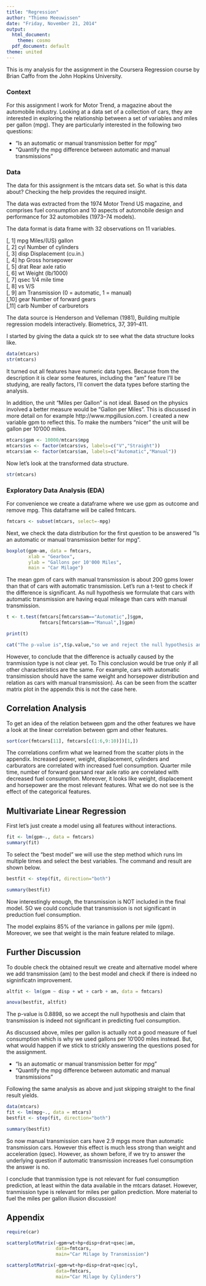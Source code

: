 ```yaml
---
title: "Regression"
author: "Thiemo Meeuwissen"
date: "Friday, November 21, 2014"
output:
  html_document:
    theme: cosmo
  pdf_document: default
theme: united
---
```


This is my analysis for the assignment in the Coursera Regression course by Brian Caffo from the John Hopkins University.

### Context

For this assignment I work for Motor Trend, a magazine about the automobile industry. Looking at a data set of a collection of cars, they are interested in exploring the relationship between a set of variables and miles per gallon (mpg). They are particularly interested in the following two questions:

- “Is an automatic or manual transmission better for mpg”
- "Quantify the mpg difference between automatic and manual transmissions"

### Data

The data for this assignment is the mtcars data set. So what is this data about? Checking the help provides the required insight.

The data was extracted from the 1974 Motor Trend US magazine, and comprises fuel consumption and 10 aspects of automobile design and performance for 32 automobiles (1973–74 models). 

The data format is data frame with 32 observations on 11 variables. 

[, 1]  mpg  Miles/(US) gallon  
[, 2]  cyl  Number of cylinders  
[, 3]  disp  Displacement (cu.in.)  
[, 4]  hp  Gross horsepower  
[, 5]  drat  Rear axle ratio  
[, 6]  wt  Weight (lb/1000)  
[, 7]  qsec  1/4 mile time  
[, 8]  vs  V/S  
[, 9]  am  Transmission (0 = automatic, 1 = manual)  
[,10]  gear  Number of forward gears  
[,11]  carb  Number of carburetors  

The data source is Henderson and Velleman (1981), Building multiple regression models interactively. Biometrics, 37, 391–411. 

I started by giving the data a quick str to see what the data structure looks like.

```r
data(mtcars)
str(mtcars)
```

It turned out all features have numeric data types. Because from the description it is clear some features, including the "am" feature I'll be studying, are really factors, I'll convert the data types before starting the analysis.

In addition, the unit "Miles per Gallon" is not ideal. Based on the physics involved a better measure would be "Gallon per Miles". This is discussed in more detail on for example http://www.mpgillusion.com. I created a new variable gpm to reflect this. To make the numbers "nicer" the unit will be gallon per 10'000 miles.


```r
mtcars$gpm <- 10000/mtcars$mpg
mtcars$vs <- factor(mtcars$vs, labels=c("V","Straight"))
mtcars$am <- factor(mtcars$am, labels=c("Automatic","Manual"))
```
Now let's look at the transformed data structure.
```r
str(mtcars)
```

### Exploratory Data Analysis (EDA)

For convenience we create a dataframe where we use gpm as outcome and remove mpg. This dataframe will be called fmtcars.

```r
fmtcars <- subset(mtcars, select=-mpg)
```

Next, we check the data distribution for the first question to be answered “Is an automatic or manual transmission better for mpg”.

```r
boxplot(gpm~am, data = fmtcars,
        xlab = "Gearbox",
        ylab = "Gallons per 10'000 Miles",
        main = "Car Milage")
```

The mean gpm of cars with manual transmission is about 200 gpms lower than that of cars with automatic transmission. Let's run a t-test to check if the difference is significant. As null hypothesis we formulate that cars with automatic transmission are having equal mileage than cars with manual transmission.

```r
t <- t.test(fmtcars[fmtcars$am=="Automatic",]$gpm,
            fmtcars[fmtcars$am=="Manual",]$gpm)
```

```r
print(t)

cat("The p-value is",t$p.value,"so we and reject the null hypothesis and conclude that within the dataset the difference between automatic and manual transmission is significant.")
```

However, to conclude that the difference is actually caused by the tranmission type is not clear yet. To This conclusion would be true only if all other characteristics are the same. For example, cars with automatic transimission should have the same weight and horsepower distribution and relation as cars with manual transmission). As can be seen from the scatter matrix plot in the appendix this is not the case here.

## Correlation Analysis

To get an idea of the relation between gpm and the other features we have a look at the linear correlation between gpm and other features.
```r
sort(cor(fmtcars[11], fmtcars[c(1:6,9:10)])[1,])
```

The correlations confirm what we learned from the scatter plots in the appendix. Increased power, weight, displacement, cylinders and carburators are correlated with increased fuel consumption. Quarter mile time, number of forward gearsand rear axle ratio are correlated with decreased fuel consumption. Moreover, it looks like weight, displacement and horsepower are the most relevant features. What we do not see is the effect of the categorical features. 

## Multivariate Linear Regression

First let's just create a model using all features without interactions.

```r
fit <- lm(gpm~., data = fmtcars)
summary(fit)
```
To select the "best model" we will use the step method which runs lm multiple times and select the best variables. The command and result are shown below.
```r
bestfit <- step(fit, direction="both")
```
```r
summary(bestfit)
```
Now interestingly enough, the transmission is NOT included in the final model. SO we could conclude that transmission is not significant in preduction fuel consumption.

The model explains 85% of the variance in gallons per mile (gpm). Moreover, we see that weight is the main feature related to milage. 

## Further Discussion

To double check the obtained result we create and alternative model where we add transmission (am) to the best model and check if there is indeed no signinficatn improvement.

```r
altfit <- lm(gpm ~ disp + wt + carb + am, data = fmtcars)
```

```r
anova(bestfit, altfit)
```
The p-value is 0.8898, so we accept the null hypothesis and claim that transmission is indeed not significant in predicting fuel consumption.

As discussed above, miles per gallon is actually not a good measure of fuel consumption which is why we used gallons per 10'000 miles instead. But, what would happen if we stick to strickly answering the questions posed for the assignment.

- “Is an automatic or manual transmission better for mpg”
- "Quantify the mpg difference between automatic and manual transmissions"

Following the same analysis as above and just skipping straight to the final result yields.

```r
data(mtcars)
fit <- lm(mpg~., data = mtcars)
bestfit <- step(fit, direction="both")
```
```r
summary(bestfit)
```

So now manual transmission cars have 2.9 mpgs more than automatic transmission cars. However this effect is much less strong than weight and acceleration (qsec). However, as shown before, if we try to answer the underlying question if automatic transmission increases fuel consumption the answer is no. 

I conclude that tranmission type is not relevant for fuel consumption prediction, at least within the data available in the mtcars dataset. However, tranmission type is relevant for miles per gallon prediction. More material to fuel the miles per gallon illusion discussion!

## Appendix

```r
require(car)
```

```r
scatterplotMatrix(~gpm+wt+hp+disp+drat+qsec|am,
                  data=fmtcars,
                  main="Car Milage by Transmission")

scatterplotMatrix(~gpm+wt+hp+disp+drat+qsec|cyl,
                  data=fmtcars,
                  main="Car Milage by Cylinders")
```

